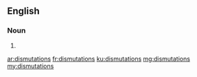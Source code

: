 ==English==

===Noun===
{{head|en|noun plural form}}

# {{plural of|dismutation|lang=en}}

[[ar:dismutations]]
[[fr:dismutations]]
[[ku:dismutations]]
[[mg:dismutations]]
[[my:dismutations]]